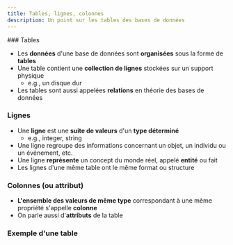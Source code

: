 ```yaml
---
title: Tables, lignes, colonnes
description: Un point sur les tables des bases de données
---
```



<Slide>
### Tables

* Les **données** d'une base de données sont **organisées** sous la forme de **tables**
* Une table contient une **collection de lignes** stockées sur un support physique
  * e.g., un disque dur
* Les tables sont aussi appelées **relations** en théorie des bases de données

</Slide>
<Slide>

### Lignes

* Une **ligne** est une **suite de valeurs** d'un **type déterminé**
  * e.g., integer, string
* Une ligne regroupe des informations concernant un objet, un individu ou un événement, etc.
* Une ligne **représente** un concept du monde réel, appelé **entité** ou fait
* Les lignes d'une même table ont le même format ou structure

</Slide>
<Slide>

### Colonnes (ou attribut)

* **L'ensemble des valeurs de même type** correspondant à une même propriété s'appelle **colonne**
* On parle aussi d'**attributs** de la table


</Slide>
<Slide>

### Exemple d'une table


<Table
  sqliteDB="public/sample/ecommerce/ecommerce-fr-erd-v1.sqlite"
  title="Clients"
  query="SELECT * FROM Clients"
/>

</Slide>
